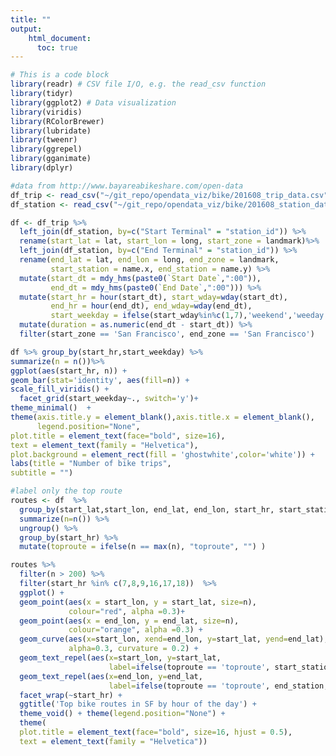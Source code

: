 ```yaml
---
title: ""
output: 
    html_document: 
      toc: true
---
```


```r
# This is a code block
library(readr) # CSV file I/O, e.g. the read_csv function
library(tidyr)
library(ggplot2) # Data visualization
library(viridis)
library(RColorBrewer)
library(lubridate)
library(tweenr)
library(ggrepel)
library(gganimate)
library(dplyr)
```

```r
#data from http://www.bayareabikeshare.com/open-data
df_trip <- read_csv("~/git_repo/opendata_viz/bike/201608_trip_data.csv")
df_station <- read_csv("~/git_repo/opendata_viz/bike/201608_station_data.csv")
```

```r
df <- df_trip %>% 
  left_join(df_station, by=c("Start Terminal" = "station_id")) %>%
  rename(start_lat = lat, start_lon = long, start_zone = landmark)%>% 
  left_join(df_station, by=c("End Terminal" = "station_id")) %>%
  rename(end_lat = lat, end_lon = long, end_zone = landmark,
         start_station = name.x, end_station = name.y) %>%
  mutate(start_dt = mdy_hms(paste0(`Start Date`,":00")),
         end_dt = mdy_hms(paste0(`End Date`,":00"))) %>%
  mutate(start_hr = hour(start_dt), start_wday=wday(start_dt),
         end_hr = hour(end_dt), end_wday=wday(end_dt),
         start_weekday = ifelse(start_wday%in%c(1,7),'weekend','weeday')) %>%
  mutate(duration = as.numeric(end_dt - start_dt)) %>% 
  filter(start_zone == 'San Francisco', end_zone == 'San Francisco')
```

```r
df %>% group_by(start_hr,start_weekday) %>%
summarize(n = n())%>%
ggplot(aes(start_hr, n)) + 
geom_bar(stat='identity', aes(fill=n)) +
scale_fill_viridis() + 
  facet_grid(start_weekday~., switch='y')+
theme_minimal()  +
theme(axis.title.y = element_blank(),axis.title.x = element_blank(),
      legend.position="None",
plot.title = element_text(face="bold", size=16),
text = element_text(family = "Helvetica"),
plot.background = element_rect(fill = 'ghostwhite',color='white')) +
labs(title = "Number of bike trips",
subtitle = "")

```

```r
#label only the top route
routes <- df  %>%
  group_by(start_lat,start_lon, end_lat, end_lon, start_hr, start_station, end_station) %>%
  summarize(n=n()) %>%
  ungroup() %>% 
  group_by(start_hr) %>%
  mutate(toproute = ifelse(n == max(n), "toproute", "") )
```

```r
routes %>%
  filter(n > 200) %>%
  filter(start_hr %in% c(7,8,9,16,17,18))  %>%
  ggplot() + 
  geom_point(aes(x = start_lon, y = start_lat, size=n), 
             colour="red", alpha =0.3)+
  geom_point(aes(x = end_lon, y = end_lat, size=n), 
             colour="orange", alpha =0.3) + 
  geom_curve(aes(x=start_lon, xend=end_lon, y=start_lat, yend=end_lat), 
             alpha=0.3, curvature = 0.2) + 
  geom_text_repel(aes(x=start_lon, y=start_lat, 
                      label=ifelse(toproute == 'toproute', start_station, '')), size=2) +
  geom_text_repel(aes(x=end_lon, y=end_lat, 
                      label=ifelse(toproute == 'toproute', end_station, '')), size=2) +
  facet_wrap(~start_hr) + 
  ggtitle('Top bike routes in SF by hour of the day') +
  theme_void() + theme(legend.position="None") + 
  theme(
  plot.title = element_text(face="bold", size=16, hjust = 0.5),
  text = element_text(family = "Helvetica"))
  
```



```r

```



